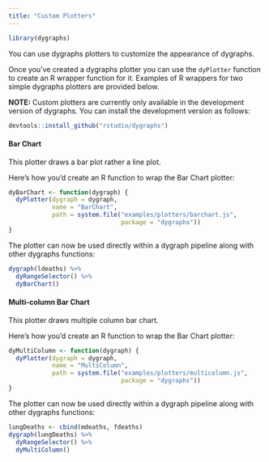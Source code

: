 ```yaml
---
title: "Custom Plotters"
---
```


```r
library(dygraphs)
```

You can use dygraphs plotters to customize the appearance of dygraphs.

Once you've created a dygraphs plotter you can use the `dyPlotter` function to create
an R wrapper function for it. Examples of R wrappers for two simple dygraphs plotters
are provided below.

**NOTE:** Custom plotters are currently only available in the development version of dygraphs. You can install the development version as follows:

```r
devtools::install_github("rstudio/dygraphs")
```


#### Bar Chart

This plotter draws a bar plot rather a line plot.

Here's how you'd create an R function to wrap the Bar Chart plotter:

```r
dyBarChart <- function(dygraph) {
  dyPlotter(dygraph = dygraph,
            name = "BarChart",
            path = system.file("examples/plotters/barchart.js",
                               package = "dygraphs"))
}
```

The plotter can now be used directly within a dygraph pipeline along with other
dygraphs functions:

```r
dygraph(ldeaths) %>%
  dyRangeSelector() %>%
  dyBarChart()
```

#### Multi-column Bar Chart

This plotter draws multiple column bar chart.

Here's how you'd create an R function to wrap the Bar Chart plotter:

```r
dyMultiColumn <- function(dygraph) {
  dyPlotter(dygraph = dygraph,
            name = "MultiColumn",
            path = system.file("examples/plotters/multicolumn.js",
                               package = "dygraphs"))
}
```

The plotter can now be used directly within a dygraph pipeline along with other
dygraphs functions:

```r
lungDeaths <- cbind(mdeaths, fdeaths)
dygraph(lungDeaths) %>%
  dyRangeSelector() %>%
  dyMultiColumn()
```
